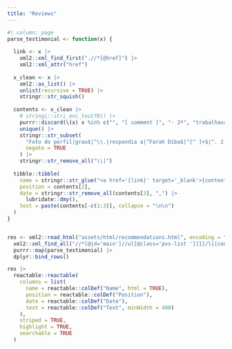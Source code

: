 ```yaml
---
title: "Reviews"
---
```


```r
#| column: page
parse_testimonial <- function(x) {
  
  link <- x |> 
    xml2::xml_find_first(".//*[@href]") |> 
    xml2::xml_attr("href")
  
  x_clean <- x |> 
    xml2::as_list() |> 
    unlist(recursive = TRUE) |> 
    stringr::str_squish()
  
  contents <- x_clean |> 
    # stringi::stri_enc_toutf8() |> 
    purrr::discard(\(x) x %in% c("", "[ comment ]", "· 2º", "trabalhava com", "era cliente de", "mas em empresas diferentes", "mas em equipes diferentes", "na mesma equipe", "estudavam na mesma instituição")) |> 
    unique() |> 
    stringr::str_subset(
      "Foto do perfil|grau$|^\\.|respondia a|^Farah Diba$|^[^ ]+$|^. 2.$",
      negate = TRUE
    ) |> 
    stringr::str_remove_all("\\|")
  
  tibble::tibble(
    name = stringr::str_glue("<a href='{link}' target='_blank'>{contents[1]}</a>"),
    position = contents[2],
    date = stringr::str_remove_all(contents[3], ",") |> 
      lubridate::dmy(),
    text = paste(contents[-c(1:3)], collapse = "\n\n")
  )
}


res <- xml2::read_html("assets/html/recommendations.html", encoding = "UTF-8") |> 
  xml2::xml_find_all("//*[@id='main']//ul[@class='pvs-list '][1]/li[contains(@id, 'RECEIVED')]") |> 
  purrr::map(parse_testimonial) |> 
  dplyr::bind_rows()

res |> 
  reactable::reactable(
    columns = list(
      name = reactable::colDef("Name", html = TRUE),
      position = reactable::colDef("Position"),
      date = reactable::colDef("Date"),
      text = reactable::colDef("Text", minWidth = 400)
    ), 
    striped = TRUE, 
    highlight = TRUE, 
    searchable = TRUE
  )

```
